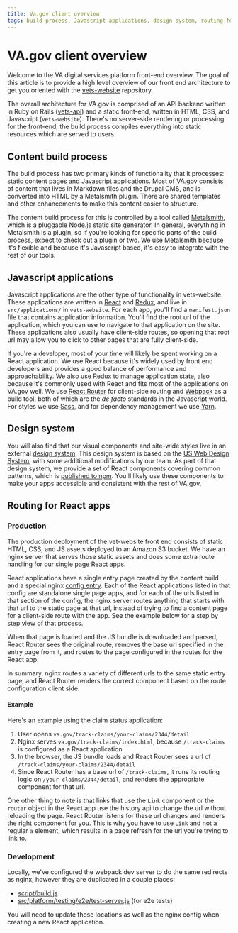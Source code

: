 ```yaml
---
title: Va.gov client overview
tags: build process, Javascript applications, design system, routing for react apps, react on static content pages
---
```


# VA.gov client overview

Welcome to the VA digital services platform front-end overview. The goal of this article is to provide a high level overview of our front end architecture to get you oriented with the [vets-website](https://github.com/department-of-veterans-affairs/vets-website) repository.

The overall architecture for VA.gov is comprised of an API backend written in Ruby on Rails ([vets-api](https://github.com/department-of-veterans-affairs/vets-api)) and a static front-end, written in HTML, CSS, and Javascript (`vets-website`). There's no server-side rendering or processing for the front-end; the build process compiles everything into static resources which are served to users.

## Content build process

The build process has two primary kinds of functionality that it processes: static content pages and Javascript applications. Most of VA.gov consists of content that lives in Markdown files and the Drupal CMS, and is converted into HTML by a Metalsmith plugin. There are shared templates and other enhancements to make this content easier to structure.

The content build process for this is controlled by a tool called [Metalsmith](http://www.metalsmith.io/), which is a pluggable Node.js static site generator. In general, everything in Metalsmith is a plugin, so if you're looking for specific parts of the build process, expect to check out a plugin or two. We use Metalsmith because it's flexible and because it's Javascript based, it's easy to integrate with the rest of our tools.

## Javascript applications

Javascript applications are the other type of functionality in vets-website. These applications are written in [React](https://reactjs.org/) and [Redux](https://redux.js.org/), and live in `src/applications/` in `vets-website`. For each app, you'll find a `manifest.json` file that contains application information. You'll find the root url of the application, which you can use to navigate to that application on the site. These applications also usually have client-side routes, so opening that root url may allow you to click to other pages that are fully client-side.

If you're a developer, most of your time will likely be spent working on a React application. We use React because it's widely used by front end developers and provides a good balance of performance and approachability. We also use Redux to manage application state, also because it's commonly used with React and fits most of the applications on VA.gov well. We use [React Router](https://reacttraining.com/react-router/) for client-side routing and [Webpack](https://webpack.js.org/) as a build tool, both of which are the *de facto* standards in the Javascript world. For styles we use [Sass](https://sass-lang.com/), and for dependency management we use [Yarn](https://yarnpkg.com/en/).

## Design system

You will also find that our visual components and site-wide styles live in an external [design system](https://department-of-veterans-affairs.github.io/design-system/). This design system is based on the [US Web Design System](https://designsystem.digital.gov/), with some additional modifications by our team. As part of that design system, we provide a set of React components covering common patterns, which is [published to npm](https://www.npmjs.com/package/@department-of-veterans-affairs/formation). You'll likely use these components to make your apps accessible and consistent with the rest of VA.gov.

## Routing for React apps

### Production
The production deployment of the vet-website front end consists of static HTML, CSS, and JS assets deployed to an Amazon S3 bucket. We have an nginx server that serves those static assets and does some extra route handling for our single page React apps.

React applications have a single entry page created by the content build and a special nginx [config entry](https://github.com/department-of-veterans-affairs/devops/blob/master/ansible/deployment/config/revproxy-vetsgov/vars/react_routes.yml). Each of the React applications listed in that config are standalone single page apps, and for each of the urls listed in that section of the config, the nginx server routes anything that starts with that url to the static page at that url, instead of trying to find a content page for a client-side route with the app. See the example below for a step by step view of that process.

When that page is loaded and the JS bundle is downloaded and parsed, React Router sees the original route, removes the base url specified in the entry page from it, and routes to the page configured in the routes for the React app.

In summary, nginx routes a variety of different urls to the same static entry page, and React Router renders the correct component based on the route configuration client side.

#### Example

Here's an example using the claim status application:

1. User opens `va.gov/track-claims/your-claims/2344/detail`
2. Nginx serves `va.gov/track-claims/index.html`, because `/track-claims` is configured as a React application
3. In the browser, the JS bundle loads and React Router sees a url of `/track-claims/your-claims/2344/detail`
4. Since React Router has a base url of `/track-claims`, it runs its routing logic on `/your-claims/2344/detail`, and renders the appropriate component for that url.

One other thing to note is that links that use the `Link` component or the `router` object in the React app use the history api to change the url without reloading the page. React Router listens for these url changes and renders the right component for you. This is why you have to use `Link` and not a regular `a` element, which results in a page refresh for the url you're trying to link to.

### Development

Locally, we've configured the webpack dev server to do the same redirects as nginx, however they are duplicated in a couple places:

- [script/build.js](https://github.com/department-of-veterans-affairs/vets-website/blob/master/script/build.js)
- [src/platform/testing/e2e/test-server.js](https://github.com/department-of-veterans-affairs/vets-website/blob/master/src/platform/testing/e2e/test-server.js) (for e2e tests)

You will need to update these locations as well as the nginx config when creating a new React application.

